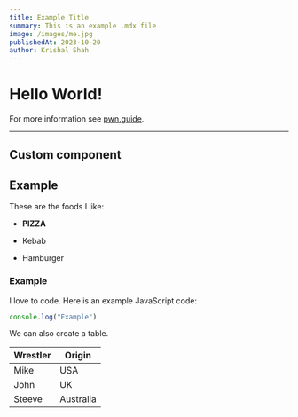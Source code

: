 ```yaml
---
title: Example Title
summary: This is an example .mdx file
image: /images/me.jpg
publishedAt: 2023-10-20
author: Krishal Shah
---
```



# Hello World!

For more information see [pwn.guide](https://pwn.guide).

---

## Custom component
<Counter />

## Example

These are the foods I like:

- **PIZZA**

- Kebab

- Hamburger

### Example

I love to code. Here is an example JavaScript code:

```js
console.log("Example")
```

We can also create a table.

| Wrestler                | Origin       |
| ----------------------- | ------------ | 
| Mike                    | USA          |
| John                    | UK           |
| Steeve                  | Australia    |